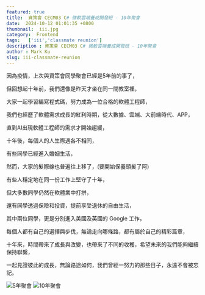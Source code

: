 ```yaml
---
featured: true
title:  資策會 CECM03 C# 微軟雲端養成開發班 - 10年聚會 
date:  2024-10-12 01:01:35 +0800
thumbnail:  iii.jpg
category:  Frontend
tags:   ['iii','classmate reunion']
description : 資策會 CECM03 C# 微軟雲端養成開發班 - 10年聚會 
author : Mark Ku
slug: iii-classmate-reunion
---
```


因為疫情，上次與資策會同學聚會已經是5年前的事了，  

但回想起十年前，我們還像是昨天才坐在同一間教室裡，  

大家一起學習編寫程式碼，努力成為一位合格的軟體工程師，  

我們也經歷了軟體需求成長的紅利時期，從大數據、雲端、大前端時代、APP，  

直到AI出現軟體工程師的需求才開始趨緩，  

十年後，每個人的人生際遇各不相同，  

有些同學已經進入婚姻生活，  

然而，大家的髮際線也普遍往上移了，(要開始保養頭髮了阿) 

有些人穩定地在同一份工作上堅守了十年，  

但大多數同學仍然在軟體業中打拼，  

還有同學透過保險和投資，提前享受退休的自由生活，  

其中兩位同學，更是分別進入美國及英國的 Google 工作，  

每個人都有自己的選擇與步伐，無論走向哪條路，都有屬於自己的精彩篇章，  

十年來，時間帶來了成長與改變，也帶來了不同的收穫，希望未來的我們能夠繼續保持聯繫，  

一起見證彼此的成長，無論路途如何，我們曾經一努力的那些日子，永遠不會被忘記。  

![5年聚會](5-year-class-reunion.jpg)
![10年聚會](10-year-class-reunion.jpg)